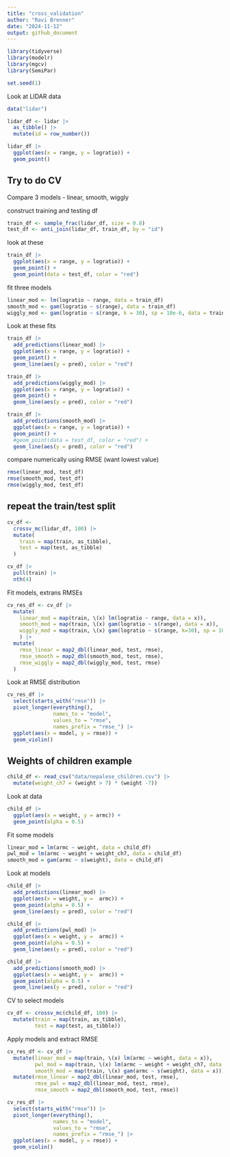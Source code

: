```yaml
---
title: "cross_validation"
author: "Ravi Brenner"
date: "2024-11-12"
output: github_document
---
```


```r
library(tidyverse)
library(modelr)
library(mgcv)
library(SemiPar)

set.seed(1)
```

Look at LIDAR data
```r
data("lidar")

lidar_df <- lidar |>
  as_tibble() |>
  mutate(id = row_number())
```

```r
lidar_df |>
  ggplot(aes(x = range, y = logratio)) + 
  geom_point()
```

## Try to do CV
Compare 3 models - linear, smooth, wiggly

construct training and testing df
```r
train_df <- sample_frac(lidar_df, size = 0.8)
test_df <- anti_join(lidar_df, train_df, by = "id")
```

look at these
```r
train_df |>
  ggplot(aes(x = range, y = logratio)) + 
  geom_point() +
  geom_point(data = test_df, color = "red")
```

fit three models
```r
linear_mod <- lm(logratio ~ range, data = train_df)
smooth_mod <- gam(logratio ~ s(range), data = train_df)
wiggly_mod <- gam(logratio ~ s(range, k = 30), sp = 10e-6, data = train_df)
```

Look at these fits
```r
train_df |>
  add_predictions(linear_mod) |>
  ggplot(aes(x = range, y = logratio)) + 
  geom_point() + 
  geom_line(aes(y = pred), color = "red")
```

```r
train_df |>
  add_predictions(wiggly_mod) |>
  ggplot(aes(x = range, y = logratio)) + 
  geom_point() + 
  geom_line(aes(y = pred), color = "red")
```

```r
train_df |>
  add_predictions(smooth_mod) |>
  ggplot(aes(x = range, y = logratio)) + 
  geom_point() + 
  #geom_point(data = test_df, color = "red") + 
  geom_line(aes(y = pred), color = "red")
```

compare numerically using RMSE (want lowest value)
```r
rmse(linear_mod, test_df)
rmse(smooth_mod, test_df)
rmse(wiggly_mod, test_df)
```

## repeat the train/test split

```r
cv_df <- 
  crossv_mc(lidar_df, 100) |>
  mutate(
    train = map(train, as_tibble),
    test = map(test, as_tibble)
  )
```

```r
cv_df |>
  pull(train) |>
  nth(4) 
```

Fit models, extrans RMSEs
```r
cv_res_df <- cv_df |>
  mutate(
    linear_mod = map(train, \(x) lm(logratio ~ range, data = x)),
    smooth_mod = map(train, \(x) gam(logratio ~ s(range), data = x)),
    wiggly_mod = map(train, \(x) gam(logratio ~ s(range, k=30), sp = 10e-6, data = x))
    ) |>
  mutate(
    rmse_linear = map2_dbl(linear_mod, test, rmse),
    rmse_smooth = map2_dbl(smooth_mod, test, rmse),
    rmse_wiggly = map2_dbl(wiggly_mod, test, rmse)
  )
```

Look at RMSE distribution

```r
cv_res_df |>
  select(starts_with("rmse")) |>
  pivot_longer(everything(),
               names_to = "model",
               values_to = "rmse",
               names_prefix = "rmse_") |>
  ggplot(aes(x = model, y = rmse)) +
  geom_violin()
```

## Weights of children example
```r
child_df <- read_csv("data/nepalese_children.csv") |>
  mutate(weight_ch7 = (weight > 7) * (weight -7))
```

Look at data
```r
child_df |>
  ggplot(aes(x = weight, y = armc)) + 
  geom_point(alpha = 0.5)
```

Fit some models
```r
linear_mod = lm(armc ~ weight, data = child_df)
pwl_mod = lm(armc ~ weight + weight_ch7, data = child_df)
smooth_mod = gam(armc ~ s(weight), data = child_df)
```

Look at models
```r
child_df |>
  add_predictions(linear_mod) |>
  ggplot(aes(x = weight, y =  armc)) + 
  geom_point(alpha = 0.5) + 
  geom_line(aes(y = pred), color = "red")
```

```r
child_df |>
  add_predictions(pwl_mod) |>
  ggplot(aes(x = weight, y =  armc)) + 
  geom_point(alpha = 0.5) + 
  geom_line(aes(y = pred), color = "red")
```

```r
child_df |>
  add_predictions(smooth_mod) |>
  ggplot(aes(x = weight, y =  armc)) + 
  geom_point(alpha = 0.5) + 
  geom_line(aes(y = pred), color = "red")
```

CV to select models
```r
cv_df <- crossv_mc(child_df, 100) |>
  mutate(train = map(train, as_tibble),
         test = map(test, as_tibble))
```

Apply models and extract RMSE
```r
cv_res_df <- cv_df |>
  mutate(linear_mod = map(train, \(x) lm(armc ~ weight, data = x)),
         pwl_mod = map(train, \(x) lm(armc ~ weight + weight_ch7, data = x)),
         smooth_mod = map(train, \(x) gam(armc ~ s(weight), data = x))) |>
  mutate(rmse_linear = map2_dbl(linear_mod, test, rmse),
         rmse_pwl = map2_dbl(linear_mod, test, rmse),
         rmse_smooth = map2_dbl(smooth_mod, test, rmse))
```

```r
cv_res_df |>
  select(starts_with("rmse")) |>
  pivot_longer(everything(),
               names_to = "model",
               values_to = "rmse",
               names_prefix = "rmse_") |>
  ggplot(aes(x = model, y = rmse)) +
  geom_violin()
```

